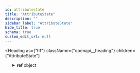 ```yaml
---
id: attributestate
title: "AttributeState"
description: ""
sidebar_label: "AttributeState"
hide_title: true
schema: true
custom_edit_url: null
---
```



<Heading
  as={"h1"}
  className={"openapi__heading"}
  children={"AttributeState"}
>
</Heading>





<ul>
  <SchemaItem
    collapsible={true}
    className={"schemaItem"}
  >
    <details
      style={{}}
      className={"openapi-markdown__details"}
    >
      <summary
        style={{}}
      >
        <span
          className={"openapi-schema__container"}
        >
          <strong
            className={"openapi-schema__property"}
          >
            ref
          </strong><span
            className={"openapi-schema__name"}
          >
             object
          </span>
        </span>
      </summary><div
        style={{"marginLeft":"1rem"}}
      >
        <SchemaItem
          collapsible={false}
          name={"id"}
          required={false}
          schemaName={"string"}
          qualifierMessage={"**Possible values:** Value must match regular expression `^[0-9A-Za-z]{22}$`"}
          schema={{"pattern":"^[0-9A-Za-z]{22}$","type":"string"}}
        >
          
        </SchemaItem><SchemaItem
          collapsible={false}
          name={"name"}
          required={true}
          schemaName={"string"}
          qualifierMessage={"**Possible values:** Value must match regular expression `^\\w+$`"}
          schema={{"pattern":"^\\w+$","type":"string"}}
        >
          
        </SchemaItem>
      </div>
    </details>
  </SchemaItem><SchemaItem
    collapsible={false}
    name={"value"}
    required={false}
    schemaName={"object"}
    qualifierMessage={undefined}
    schema={{"type":"object"}}
  >
    
  </SchemaItem>
</ul>
            